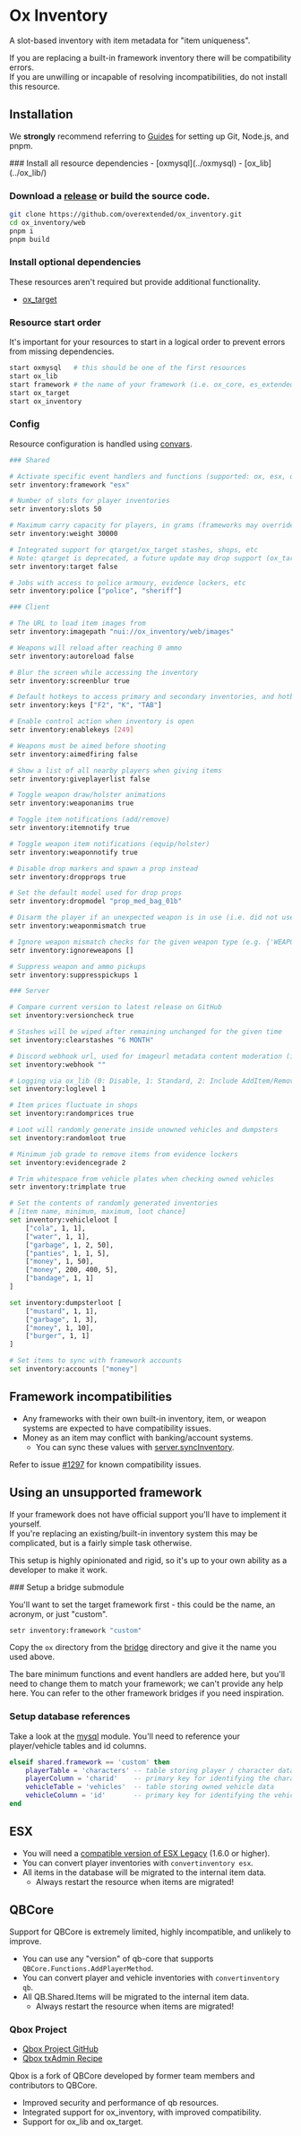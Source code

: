 
# Ox Inventory

<ResourceLinks repo="https://github.com/overextended/ox_inventory" />

A slot-based inventory with item metadata for "item uniqueness".

<Callout type="warning">

If you are replacing a built-in framework inventory there will be compatibility errors.  
If you are unwilling or incapable of resolving incompatibilities, do not install this resource.

</Callout>

## Installation

<Callout type="info">

We **strongly** recommend referring to [Guides](../guides) for setting up Git, Node.js, and pnpm.

</Callout>

<Steps>
### Install all resource dependencies
- [oxmysql](../oxmysql)
- [ox_lib](../ox_lib/)

### Download a [release](https://github.com/overextended/ox_inventory/releases) or build the source code.

```bash
git clone https://github.com/overextended/ox_inventory.git
cd ox_inventory/web
pnpm i
pnpm build
```

### Install optional dependencies

These resources aren't required but provide additional functionality.

- [ox_target](../ox_target/)

### Resource start order

It's important for your resources to start in a logical order to prevent errors from missing dependencies.

```bash
start oxmysql   # this should be one of the first resources
start ox_lib
start framework # the name of your framework (i.e. ox_core, es_extended, qb-core)
start ox_target
start ox_inventory
```

### Config

Resource configuration is handled using [convars](https://docs.fivem.net/docs/scripting-reference/convars/).

```bash
### Shared

# Activate specific event handlers and functions (supported: ox, esx, qb, nd)
setr inventory:framework "esx"

# Number of slots for player inventories
setr inventory:slots 50

# Maximum carry capacity for players, in grams (frameworks may override this)
setr inventory:weight 30000

# Integrated support for qtarget/ox_target stashes, shops, etc
# Note: qtarget is deprecated, a future update may drop support (ox_target only, or gated features)
setr inventory:target false

# Jobs with access to police armoury, evidence lockers, etc
setr inventory:police ["police", "sheriff"]

### Client

# The URL to load item images from
setr inventory:imagepath "nui://ox_inventory/web/images"

# Weapons will reload after reaching 0 ammo
setr inventory:autoreload false

# Blur the screen while accessing the inventory
setr inventory:screenblur true

# Default hotkeys to access primary and secondary inventories, and hotbar
setr inventory:keys ["F2", "K", "TAB"]

# Enable control action when inventory is open
setr inventory:enablekeys [249]

# Weapons must be aimed before shooting
setr inventory:aimedfiring false

# Show a list of all nearby players when giving items
setr inventory:giveplayerlist false

# Toggle weapon draw/holster animations
setr inventory:weaponanims true

# Toggle item notifications (add/remove)
setr inventory:itemnotify true

# Toggle weapon item notifications (equip/holster)
setr inventory:weaponnotify true

# Disable drop markers and spawn a prop instead
setr inventory:dropprops true

# Set the default model used for drop props
setr inventory:dropmodel "prop_med_bag_01b"

# Disarm the player if an unexpected weapon is in use (i.e. did not use the weapon item)
setr inventory:weaponmismatch true

# Ignore weapon mismatch checks for the given weapon type (e.g. {'WEAPON_SHOVEL', 'WEAPON_HANDCUFFS'})
setr inventory:ignoreweapons []

# Suppress weapon and ammo pickups
setr inventory:suppresspickups 1

### Server

# Compare current version to latest release on GitHub
set inventory:versioncheck true

# Stashes will be wiped after remaining unchanged for the given time
set inventory:clearstashes "6 MONTH"

# Discord webhook url, used for imageurl metadata content moderation (image embeds)
set inventory:webhook ""

# Logging via ox_lib (0: Disable, 1: Standard, 2: Include AddItem/RemoveItem, and all shop purchases)
set inventory:loglevel 1

# Item prices fluctuate in shops
set inventory:randomprices true

# Loot will randomly generate inside unowned vehicles and dumpsters
set inventory:randomloot true

# Minimum job grade to remove items from evidence lockers
set inventory:evidencegrade 2

# Trim whitespace from vehicle plates when checking owned vehicles
setr inventory:trimplate true

# Set the contents of randomly generated inventories
# [item name, minimum, maximum, loot chance]
set inventory:vehicleloot [
    ["cola", 1, 1],
    ["water", 1, 1],
    ["garbage", 1, 2, 50],
    ["panties", 1, 1, 5],
    ["money", 1, 50],
    ["money", 200, 400, 5],
    ["bandage", 1, 1]
]

set inventory:dumpsterloot [
    ["mustard", 1, 1],
    ["garbage", 1, 3],
    ["money", 1, 10],
    ["burger", 1, 1]
]

# Set items to sync with framework accounts
set inventory:accounts ["money"]
```

</Steps>

## Framework incompatibilities

- Any frameworks with their own built-in inventory, item, or weapon systems are expected to have compatibility issues.
- Money as an item may conflict with banking/account systems.
  - You can sync these values with [server.syncInventory](https://github.com/overextended/ox_inventory/blob/aff8ef9e9ee3f93f177ce03b3f37895ff5781800/modules/bridge/nd/server.lua#L64-L77).

Refer to issue [#1297](https://github.com/overextended/ox_inventory/issues/1297) for known compatibility issues.

## Using an unsupported framework

If your framework does not have official support you'll have to implement it yourself.  
If you're replacing an existing/built-in inventory system this may be complicated, but is a fairly simple task otherwise.

This setup is highly opinionated and rigid, so it's up to your own ability as a developer to make it work.

<Steps>
### Setup a bridge submodule

You'll want to set the target framework first - this could be the name, an acronym, or just "custom".

```bash
setr inventory:framework "custom"
```

Copy the `ox` directory from the [bridge](https://github.com/overextended/ox_inventory/tree/main/modules/bridge) directory and give it the name you used above.

The bare minimum functions and event handlers are added here, but you'll need to change them to match your framework; we can't provide any help here. You can refer to the other framework bridges if you need inspiration.

### Setup database references

Take a look at the [mysql](https://github.com/overextended/ox_inventory/blob/main/modules/mysql/server.lua) module. You'll need to reference your player/vehicle tables and id columns.

```lua
elseif shared.framework == 'custom' then
    playerTable = 'characters' -- table storing player / character data
    playerColumn = 'charid'    -- primary key for identifying the character (i.e. identifier, citizenid, id)
    vehicleTable = 'vehicles'  -- table storing owned vehicle data
    vehicleColumn = 'id'       -- primary key for identifying the vehicle (i.e. plate, vin, id)
end
```

</Steps>

## ESX

- You will need a [compatible version of ESX Legacy](https://github.com/esx-framework/esx_core) (1.6.0 or higher).
- You can convert player inventories with `convertinventory esx`.
- All items in the database will be migrated to the internal item data.
  - Always restart the resource when items are migrated!

## QBCore

<Callout type="warning">Support for QBCore is extremely limited, highly incompatible, and unlikely to improve.</Callout>

- You can use any "version" of qb-core that supports `QBCore.Functions.AddPlayerMethod`.
- You can convert player and vehicle inventories with `convertinventory qb`.
- All QB.Shared.Items will be migrated to the internal item data.
  - Always restart the resource when items are migrated!

### Qbox Project

- [Qbox Project GitHub](https://github.com/Qbox-project/)
- [Qbox txAdmin Recipe](https://github.com/Qbox-project/txAdminRecipe)

Qbox is a fork of QBCore developed by former team members and contributors to QBCore.

- Improved security and performance of qb resources.
- Integrated support for ox_inventory, with improved compatibility.
- Support for ox_lib and ox_target.
